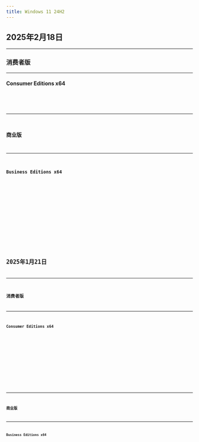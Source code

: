 ```yaml
---
title: Windows 11 24H2
---
```



[//]: # (2025年2月18日)


[//]: # (2025年1月21日)


## 2025年2月18日

---

### 消费者版

---

#### Consumer Editions x64
<Badge text="IPFS" variant="note" /> <Badge text="64位" variant="success" /> <Badge text="零售" variant="tip" /> <Badge text="中文" variant="caution" /> <Badge text="2025-2-18" variant="danger" />
<Card title="IPFS 下载与详情">
    <CardGrid>
        <LinkCard title="快速下载" href="https://ipfs.winx.run/bafybeiecs6jhjbcrblzhekv7budyish2s56xdvo3yvwni6hqow2jwq3dke?filename=zh-cn_windows_11_consumer_editions_version_24h2_updated_feb_2025_x64_dvd_3733c10e.iso#quick" />
        <LinkCard title="高级下载" href="https://ipfs.winx.run/bafybeiecs6jhjbcrblzhekv7budyish2s56xdvo3yvwni6hqow2jwq3dke?filename=zh-cn_windows_11_consumer_editions_version_24h2_updated_feb_2025_x64_dvd_3733c10e.iso" variant="secondary" />
    </CardGrid>
    <Code code={zh_cn_windows_11_consumer_editions_version_24h2_updated_feb_2025_x64_dvd_3733c10e} title="校验信息" wrap={true} />
</Card>



---

### 商业版

---

#### Business Editions x64
<Badge text="IPFS" variant="note" /> <Badge text="64位" variant="success" /> <Badge text="商业" variant="tip" /> <Badge text="中文" variant="caution" /> <Badge text="2025-2-18" variant="danger" />
<Card title="IPFS 下载与详情">
    <CardGrid>
        <LinkCard title="快速下载" href="https://ipfs.winx.run/bafybeifntbcr2fwsqvfqj4stqq633yekjvj6qjxjodvxj2x2p27rywv4du?filename=zh-cn_windows_11_business_editions_version_24h2_updated_feb_2025_x64_dvd_115aa046.iso#quick" />
        <LinkCard title="高级下载" href="https://ipfs.winx.run/bafybeifntbcr2fwsqvfqj4stqq633yekjvj6qjxjodvxj2x2p27rywv4du?filename=zh-cn_windows_11_business_editions_version_24h2_updated_feb_2025_x64_dvd_115aa046.iso" variant="secondary" />
    </CardGrid>
    <Code code={zh_cn_windows_11_business_editions_version_24h2_updated_feb_2025_x64_dvd_115aa046} title="校验信息" wrap={true} />
</Card>

## 2025年1月21日

---

### 消费者版

---

#### Consumer Editions x64
<Badge text="IPFS" variant="note" /> <Badge text="64位" variant="success" /> <Badge text="零售" variant="tip" /> <Badge text="中文" variant="caution" /> <Badge text="2025-1-21" variant="danger" />
<Card title="IPFS 下载与详情">
    <CardGrid>
        <LinkCard title="快速下载" href="https://ipfs.winx.run/bafybeidjhsieag6oib3pfhoxlqxmdtc23gkjorz7pkgiw6z3v7imzvfbuq?filename=zh-cn_windows_11_consumer_editions_version_24h2_updated_jan_2025_x64_dvd_7a8e5a29.iso#quick" />
        <LinkCard title="高级下载" href="https://ipfs.winx.run/bafybeidjhsieag6oib3pfhoxlqxmdtc23gkjorz7pkgiw6z3v7imzvfbuq?filename=zh-cn_windows_11_consumer_editions_version_24h2_updated_jan_2025_x64_dvd_7a8e5a29.iso" variant="secondary" />
    </CardGrid>
    <Code code={zh_cn_windows_11_consumer_editions_version_24h2_updated_jan_2025_x64_dvd_7a8e5a29} title="校验信息" wrap={true} />
</Card>



---

### 商业版

---

#### Business Editions x64
<Badge text="IPFS" variant="note" /> <Badge text="64位" variant="success" /> <Badge text="商业" variant="tip" /> <Badge text="中文" variant="caution" /> <Badge text="2025-1-21" variant="danger" />
<Card title="IPFS 下载与详情">
    <CardGrid>
        <LinkCard title="快速下载" href="https://ipfs.winx.run/bafybeicbszbkx4tjmjyrfvqj7hqctbxz5bgf5kuv22ojrxmzr3w7blvc3m?filename=zh-cn_windows_11_business_editions_version_24h2_updated_jan_2025_x64_dvd_16d6e6a8.iso#quick" />
        <LinkCard title="高级下载" href="https://ipfs.winx.run/bafybeicbszbkx4tjmjyrfvqj7hqctbxz5bgf5kuv22ojrxmzr3w7blvc3m?filename=zh-cn_windows_11_business_editions_version_24h2_updated_jan_2025_x64_dvd_16d6e6a8.iso" variant="secondary" />
    </CardGrid>
    <Code code={zh_cn_windows_11_business_editions_version_24h2_updated_jan_2025_x64_dvd_16d6e6a8} title="校验信息" wrap={true} />
</Card>